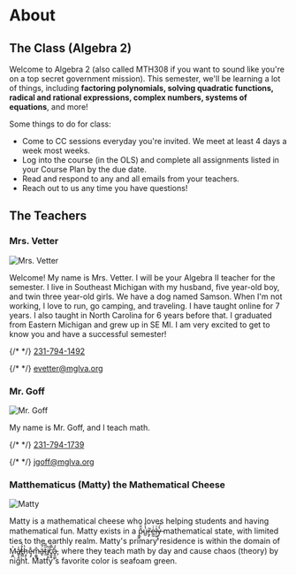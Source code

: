 # About

## The Class (Algebra 2)

Welcome to Algebra 2 (also called MTH308 if you want to sound like you're on a top secret government mission). This semester, we'll be learning a lot of things, including **factoring polynomials, solving quadratic functions, radical and rational expressions, complex numbers, systems of equations**, and more!

Some things to do for class:

- Come to CC sessions everyday you're invited. We meet at least 4 days a week most weeks.
- Log into the course (in the OLS) and complete all assignments listed in your Course Plan by the due date.
- Read and respond to any and all emails from your teachers.
- Reach out to us any time you have questions!

## The Teachers

### Mrs. Vetter

![Mrs. Vetter](/mrs_vetter.png)

Welcome! My name is Mrs. Vetter. I will be your Algebra II teacher for the semester. I live in Southeast Michigan with my husband, five year-old boy, and twin three year-old girls. We have a dog named Samson. When I'm not working, I love to run, go camping, and traveling. I have taught online for 7 years. I also taught in North Carolina for 6 years before that. I graduated from Eastern Michigan and grew up in SE MI. I am very excited to get to know you and have a successful semester!

<p>
{/* <!-- <svg-icon
    src="/assets/sprite.svg#phone"
    width="16px"
    viewBox="0 0 16 16"
    aria-hidden="true"
    focusable="false"
></svg-icon> --> */}
<a href="sms:231-794-1492">231-794-1492</a>
</p>
<p>
{/* <!-- <svg-icon
    src="/assets/sprite.svg#envelope"
    width="16px"
    viewBox="0 0 16 16"
    aria-hidden="true"
    focusable="false"
></svg-icon> --> */}
<a href="mailto:evetter@mglva.org">evetter@mglva.org</a>
</p>

### Mr. Goff

![Mr. Goff](/swan_princess.png)

My name is Mr. Goff, and I teach math.

<p>
{/* <!-- <svg-icon
    src="/assets/sprite.svg#phone"
    width="16px"
    viewBox="0 0 16 16"
    aria-hidden="true"
    focusable="false"
></svg-icon> --> */}
<a href="sms:231-794-1739">231-794-1739</a>
</p>
<p>
{/* <!-- <svg-icon
    src="/assets/sprite.svg#envelope"
    width="16px"
    viewBox="0 0 16 16"
    aria-hidden="true"
    focusable="false"
></svg-icon> --> */}
<a href="mailto:jgoff@mglva.org">jgoff@mglva.org</a>
</p>

### Matthematicus (Matty) the Mathematical Cheese

![Matty](/matty.png)

Matty is a mathematical cheese who loves helping students and having mathematical fun. Matty exists in a p̴͇̟̆̂̈́u̵̺̔̀̆ṟ̵̡͂e̶̲̰͗̇l̶̹̬͑y̶̗͓̙̔́͆ mathematical state, with limited ties to the earthly realm. Matty's primary residence is within the domain of M̴̧̪͐a̸͍̘̭̾t̶̻̲͒́͗h̷̝̙̔ͅę̴̝̐m̵͔̳̥̐ä̵̬́̎t̴̼̋̅͂i̸̟̮̱͂c̸̫̝͍̿̆̀a̵̭̱͖̓́, where they teach math by day and cause chaos (theory) by night. Matty's favorite color is seafoam green.
